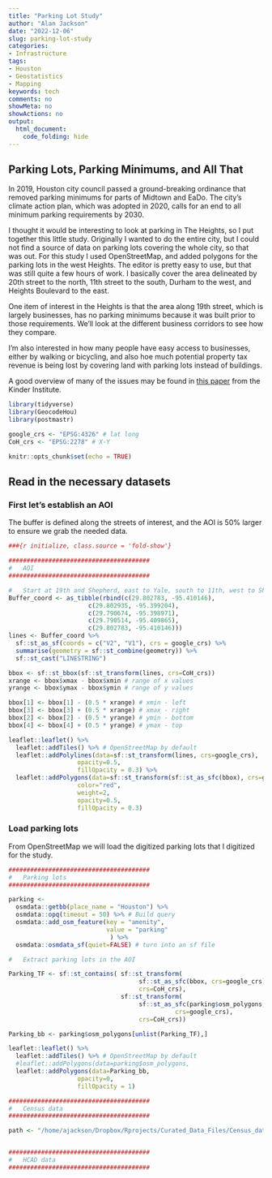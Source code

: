 ```yaml
---
title: "Parking Lot Study"
author: "Alan Jackson"
date: "2022-12-06"
slug: parking-lot-study
categories: 
- Infrastructure
tags:
- Houston
- Geostatistics
- Mapping
keywords: tech
comments: no
showMeta: no
showActions: no
output:
  html_document:
    code_folding: hide
---
```


##    Parking Lots, Parking Minimums, and All That

In 2019, Houston city council passed a ground-breaking ordinance that removed
parking minimums for parts of Midtown and EaDo. The city’s climate action plan,
which was adopted in 2020, calls for an end to all minimum parking requirements
by 2030.

I thought it would be interesting to look at parking in The Heights, so I put
together this little study. Originally I wanted to do the entire city, but I
could not find a source of data on parking lots covering the whole city, so
that was out. For this study I used OpenStreetMap, and added polygons for the
parking lots in the west Heights. The editor is pretty easy to use, but that was
still quite a few hours of work. I basically cover the area delineated by 20th
street to the north, 11th street to the south, Durham to the west, and Heights
Boulevard to the east.

One item of interest in the Heights is that the area along 19th street, which is
largely businesses, has no parking minimums because it was built prior to those
requirements. We'll look at the different business corridors to see how they
compare.

I'm also interested in how many people have easy access to businesses, either by
walking or bicycling, and also hoe much potential property tax revenue is being
lost by covering land with parking lots instead of buildings.

A good overview of many of the issues may be found in [this
paper](https://kinder.rice.edu/urbanedge/less-space-parking-crucial-step-toward-walkability-houston)
from the Kinder Institute.

```r

library(tidyverse)
library(GeocodeHou)
library(postmastr)

google_crs <- "EPSG:4326" # lat long
CoH_crs <- "EPSG:2278" # X-Y

knitr::opts_chunk$set(echo = TRUE)
```

##   Read in the necessary datasets


###  First let's establish an AOI 

The buffer is defined along the streets of interest, and the AOI is 50% larger
to ensure we grab the needed data.

```r
###{r initialize, class.source = 'fold-show'}

#######################################
#   AOI
#######################################

#   Start at 19th and Shepherd, east to Yale, south to 11th, west to Shepherd
Buffer_coord <- as_tibble(rbind(c(29.802783, -95.410146),
                      c(29.802935, -95.399204),
                      c(29.790674, -95.398971),
                      c(29.790514, -95.409865),
                      c(29.802783, -95.410146)))
lines <- Buffer_coord %>%
  sf::st_as_sf(coords = c("V2", "V1"), crs = google_crs) %>%
  summarise(geometry = sf::st_combine(geometry)) %>%
  sf::st_cast("LINESTRING")

bbox <- sf::st_bbox(sf::st_transform(lines, crs=CoH_crs))
xrange <- bbox$xmax - bbox$xmin # range of x values
yrange <- bbox$ymax - bbox$ymin # range of y values

bbox[1] <- bbox[1] - (0.5 * xrange) # xmin - left
bbox[3] <- bbox[3] + (0.5 * xrange) # xmax - right
bbox[2] <- bbox[2] - (0.5 * yrange) # ymin - bottom
bbox[4] <- bbox[4] + (0.5 * yrange) # ymax - top

leaflet::leaflet() %>%
  leaflet::addTiles() %>% # OpenStreetMap by default
  leaflet::addPolylines(data=sf::st_transform(lines, crs=google_crs),
                   opacity=0.5,
                   fillOpacity = 0.3) %>% 
  leaflet::addPolygons(data=sf::st_transform(sf::st_as_sfc(bbox), crs=google_crs),
                   color="red",
                   weight=2,
                   opacity=0.5,
                   fillOpacity = 0.3)   
```

###     Load parking lots

From OpenStreetMap we will load the digitized parking lots that I digitized
for the study.

```r
#######################################
#   Parking lots
#######################################

parking <- 
  osmdata::getbb(place_name = "Houston") %>% 
  osmdata::opq(timeout = 50) %>% # Build query
  osmdata::add_osm_feature(key = "amenity", 
                           value = "parking" 
                            ) %>% 
  osmdata::osmdata_sf(quiet=FALSE) # turn into an sf file

#   Extract parking lots in the AOI

Parking_TF <- sf::st_contains( sf::st_transform(
                                    sf::st_as_sfc(bbox, crs=google_crs),
                                    crs=CoH_crs),
                               sf::st_transform(
                                    sf::st_as_sfc(parking$osm_polygons,
                                              crs=google_crs),
                                    crs=CoH_crs))

Parking_bb <- parking$osm_polygons[unlist(Parking_TF),]

leaflet::leaflet() %>%
  leaflet::addTiles() %>% # OpenStreetMap by default
  #leaflet::addPolygons(data=parking$osm_polygons,
  leaflet::addPolygons(data=Parking_bb,
                   opacity=0,
                   fillOpacity = 1)
```



```r
#######################################
#   Census data
#######################################

path <- "/home/ajackson/Dropbox/Rprojects/Curated_Data_Files/Census_data/"


#######################################
#   HCAD data
#######################################


```









